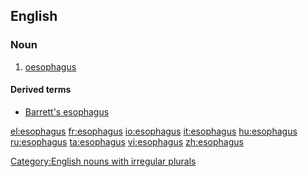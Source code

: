 ==English==

===Noun===
{{en-noun|esophag|i}}

# {{anatomy|US}} [[oesophagus]]
====Derived terms====
* [[Barrett's esophagus]]
[[Category:English nouns with irregular plurals]]

[[el:esophagus]]
[[fr:esophagus]]
[[io:esophagus]]
[[it:esophagus]]
[[hu:esophagus]]
[[ru:esophagus]]
[[ta:esophagus]]
[[vi:esophagus]]
[[zh:esophagus]]